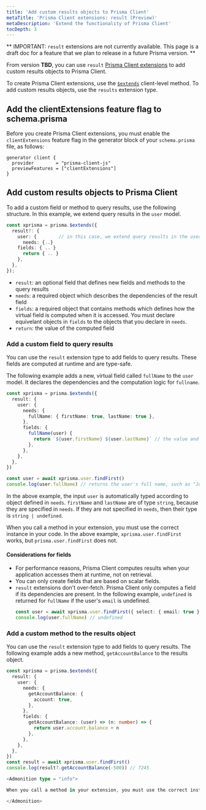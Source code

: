 ```yaml
---
title: 'Add custom results objects to Prisma Client'
metaTitle: 'Prisma Client extensions: result (Preview)'
metaDescription: 'Extend the functionality of Prisma Client'
tocDepth: 3
---
```


<TopBlock>

<Admonition type="warning">

** IMPORTANT: `result` extensions are not currently available. This page is a draft doc for a feature that we plan to release in a future Prisma version. **

</Admonition>

From version **TBD**, you can use `result` [Prisma Client extensions](/concepts/components/prisma-client/client-extensions) to add custom results objects to Prisma Client.

To create Prisma Client extensions, use the [`$extends`](/concepts/components/prisma-client/client-extensions#about-prisma-client-extensions) client-level method. To add custom results objects, use the `results` extension type.

</TopBlock>

## Add the <inlinecode>clientExtensions</inlinecode> feature flag to <inlinecode>schema.prisma</inlinecode>

Before you create Prisma Client extensions, you must enable the `clientExtensions` feature flag in the generator block of your `schema.prisma` file, as follows:

```prisma
generator client {
  provider        = "prisma-client-js"
  previewFeatures = ["clientExtensions"]
}
```

## Add custom results objects to Prisma Client

To add a custom field or method to query results, use the following structure. In this example, we extend query results in the `user` model.

```ts
const xprisma = prisma.$extends({
  result?: {
    user: {        // in this case, we extend query results in the user model
      needs: {..}
    fields: { .. }
      return { .. }
    },
  },
});
```

- `result`: an optional field that defines new fields and methods to the query results
- `needs`: a required object which describes the dependencies of the result field
- `fields`: a required object that contains methods which defines how the virtual field is computed when it is accessed. You must declare equivelant objects in `fields` to the objects that you declare in `needs`.
- `return`: the value of the computed field

### Add a custom field to query results

You can use the `result` extension type to add fields to query results. These fields are computed at runtime and are type-safe.

The following example adds a new, virtual field called `fullName` to the `user` model. It declares the dependencies and the computation logic for `fullname`.

```ts
const xprisma = prisma.$extends({
  result: {
    user: {
      needs: {
        fullName: { firstName: true, lastName: true },
      },
      fields: {
        fullName(user) {
          return `${user.firstName} ${user.lastName}` // the value and type that will be available on the result (in this case, the type is string)
        },
      },
    },
  },
})

const user = await xprisma.user.findFirst()
console.log(user.fullName) // returns the user's full name, such as "John Doe"
```

In the above example, the input `user` is automatically typed according to object defined in `needs`. `firstName` and `lastName` are of type `string`, because they are specified in `needs`. If they are not specified in `needs`, then their type is `string | undefined`.

<Admonition type = "info">

When you call a method in your extension, you must use the correct instance in your code. In the above example, `xprisma.user.findFirst` works, but `prisma.user.findFirst` does not.

</Admonition>

#### Considerations for fields

- For performance reasons, Prisma Client computes results when your application accesses them at runtime, not on retrieval.
- You can only create fields that are based on scalar fields.
- `result` extensions don't over-fetch. Prisma Client only computes a field if its dependencies are present. In the following example, `undefined` is returned for `fullName` if the user's `email` is undefined.
  ```ts
  const user = await xprisma.user.findFirst({ select: { email: true }))
  console.log(user.fullName) // undefined
  ```

### Add a custom method to the results object

You can use the `result` extension type to add fields to query results. The following example adds a new method, `getAccountBalance` to the results object.

```ts
const xprisma = prisma.$extends({
  result: {
    user: {
      needs: {
        getAccountBalance: {
          account: true,
        },
      },
      fields: {
        getAccountBalance: (user) => (n: number) => {
          return user.account.balance + n
        },
      },
    },
  },
})
const result = await xprisma.user.findFirst()
console.log(result?.getAccountBalance(-500)) // 7245

<Admonition type = "info">

When you call a method in your extension, you must use the correct instance in your code. In the above example, `xprisma.user.findFirst` works, but `prisma.user.findFirst` does not.

</Admonition>
```
